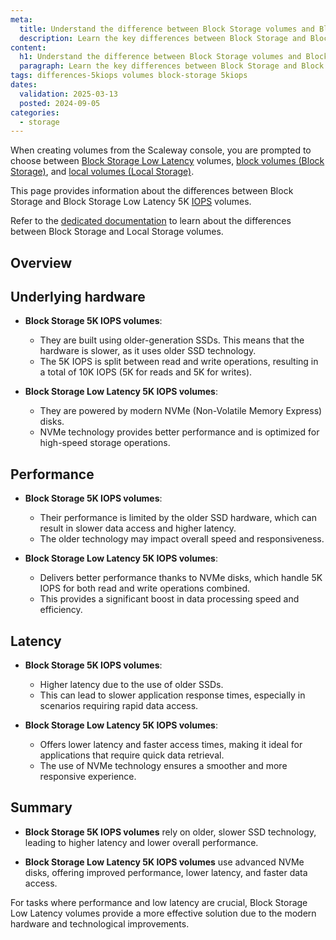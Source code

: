 ```yaml
---
meta:
  title: Understand the difference between Block Storage volumes and Block Storage Low Latency volumes
  description: Learn the key differences between Block Storage and Block Storage Low Latency 5K IOPS volumes to choose the optimal storage solution for your needs.
content:
  h1: Understand the difference between Block Storage volumes and Block Storage Low Latency volumes
  paragraph: Learn the key differences between Block Storage and Block Storage Low Latency 5K IOPS volumes to choose the optimal storage solution for your needs.
tags: differences-5kiops volumes block-storage 5kiops
dates:
  validation: 2025-03-13
  posted: 2024-09-05
categories:
  - storage
---
```


When creating volumes from the Scaleway console, you are prompted to choose between [Block Storage Low Latency](/block-storage/) volumes, [block volumes (Block Storage)](/instances/concepts/#block-volumes), and [local volumes (Local Storage)](/instances/concepts/#volumes).

This page provides information about the differences between Block Storage and Block Storage Low Latency 5K [IOPS](/block-storage/concepts/#iops) volumes.

Refer to the [dedicated documentation](/instances/concepts/#volumes) to learn about the differences between Block Storage and Local Storage volumes.

## Overview

<Macro id="block-storage-volume-types" />

## Underlying hardware

   - **Block Storage 5K IOPS volumes**:

     - They are built using older-generation SSDs. This means that the hardware is slower, as it uses older SSD technology.
     - The 5K IOPS is split between read and write operations, resulting in a total of 10K IOPS (5K for reads and 5K for writes).

   - **Block Storage Low Latency 5K IOPS volumes**:

     - They are powered by modern NVMe (Non-Volatile Memory Express) disks.
     - NVMe technology provides better performance and is optimized for high-speed storage operations.

## Performance

   - **Block Storage 5K IOPS volumes**:

     - Their performance is limited by the older SSD hardware, which can result in slower data access and higher latency.
     - The older technology may impact overall speed and responsiveness.

   - **Block Storage Low Latency 5K IOPS volumes**:

     - Delivers better performance thanks to NVMe disks, which handle 5K IOPS for both read and write operations combined.
     - This provides a significant boost in data processing speed and efficiency.

## Latency

   - **Block Storage 5K IOPS volumes**:

     - Higher latency due to the use of older SSDs.
     - This can lead to slower application response times, especially in scenarios requiring rapid data access.

   - **Block Storage Low Latency 5K IOPS volumes**:

     - Offers lower latency and faster access times, making it ideal for applications that require quick data retrieval.
     - The use of NVMe technology ensures a smoother and more responsive experience.


## Summary

- **Block Storage 5K IOPS volumes** rely on older, slower SSD technology, leading to higher latency and lower overall performance.

- **Block Storage Low Latency 5K IOPS volumes** use advanced NVMe disks, offering improved performance, lower latency, and faster data access.

For tasks where performance and low latency are crucial, Block Storage Low Latency volumes provide a more effective solution due to the modern hardware and technological improvements.